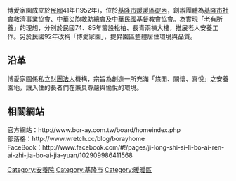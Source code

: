 {{vfd|沒有足夠的可靠資料來源能夠讓這個條目符合[[Wikipedia:關注度|Wikipedia:關注度]]中的標準|date=2022/07/01}}
{{Notability|3=Companies|time=2022-06-01T12:39:50+00:00}}
博愛家園成立於[[中華民國|民國]]41年(1952年)，位於[[基隆市|基隆市]][[暖暖區|暖暖區]][[碇內|碇內]]，創辦團體為[[基隆市社會救濟事業協會|基隆市社會救濟事業協會]]、[[中華災胞救助總會|中華災胞救助總會]]及[[中華民國基督教會協會|中華民國基督教會協會]]。為實現「老有所養」的理想，分別於民國74、85年籌設松柏、長青兩棟大樓，推展老人安養工作。另於民國92年改稱「博愛家園」，提昇園區整體居住環境與品質。

== 沿革 ==
博愛家園係私立[[財團法人|財團法人]]機構，宗旨為創造一所充滿「悠閒、關懷、喜悅」之安養園地，讓入住的長者們在兼具尊嚴與愉悅的環境。

== 相關網站 ==
官方網站：http://www.bor-ay.com.tw/board/homeindex.php {{Wayback|url=http://www.bor-ay.com.tw/board/homeindex.php |date=20190905102750 }}<br/>
部落格：http://www.wretch.cc/blog/borayhome {{Wayback|url=http://www.wretch.cc/blog/borayhome |date=20131227073743 }}<br/>
FaceBook：http://www.facebook.com/#!/pages/ji-long-shi-si-li-bo-ai-ren-ai-zhi-jia-bo-ai-jia-yuan/102909986411568{{Wayback|url=http://www.facebook.com/#!/pages/ji-long-shi-si-li-bo-ai-ren-ai-zhi-jia-bo-ai-jia-yuan/102909986411568 |date=20050408055255 }}

[[Category:安養院|Category:安養院]]
[[Category:基隆市|Category:基隆市]]
[[Category:暖暖區|Category:暖暖區]]
